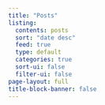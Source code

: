 ```yaml
---
title: "Posts"
listing:
  contents: posts
  sort: "date desc"
  feed: true
  type: default
  categories: true
  sort-ui: false
  filter-ui: false 
page-layout: full
title-block-banner: false
---
```

